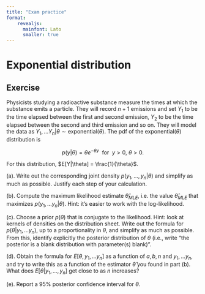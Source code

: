 ```yaml
---
title: "Exam practice"
format: 
    revealjs:
      mainfont: Lato
      smaller: true
---
```


# Exponential distribution

## Exercise

Physicists studying a radioactive substance measure the times at which the substance emits a particle. They will record $n+1$ emissions and set $Y_1$ to be the time elapsed between the first and second emission, $Y_2$ to be the time elapsed between the second and third emission and so on. They will model the data as $Y_1, \ldots Y_n | \theta \sim \text{exponential}(\theta)$. The pdf of the exponential($\theta$) distribution is 

$$
p(y |\theta) = \theta e^{-\theta y} \ \text{ for } \ y>0, \ \theta>0.
$$

For this distribution, $E[Y|\theta] = \frac{1}{\theta}$.

(a). Write out the corresponding joint density $p(y_1, \ldots, y_n | \theta)$ and simplify as much as possible. Justify each step of your calculation.

(b). Compute the maximum likelihood estimate $\hat{\theta}_{MLE}$, i.e. the value $\hat{\theta}_{MLE}$ that maximizes $p(y_1,\ldots y_n | \theta)$. Hint: it's easier to work with the log-likelihood.

(c). Choose a prior $p(\theta)$ that is conjugate to the likelihood. Hint: look at kernels of densities on the distribution sheet. Write out the formula for $p(\theta | y_1, \ldots y_n)$, up to a proportionality in $\theta$, and simplify as much as possible. From this, identify explicitly the posterior distribution of $\theta$ (i.e., write "the posterior is a blank distribution with parameter(s) blank)".

(d). Obtain the formula for $E[\theta, y_1, \ldots y_n]$ as a function of $a, b, n$ and $y_1, \ldots y_n$, and try to write this as a function of the estimator $\hat{\theta}$ you found in part (b). What does $E[\theta | y_1,\ldots,y_n]$ get close to as $n$ increases?

(e). Report a 95\% posterior confidence interval for $\theta$.